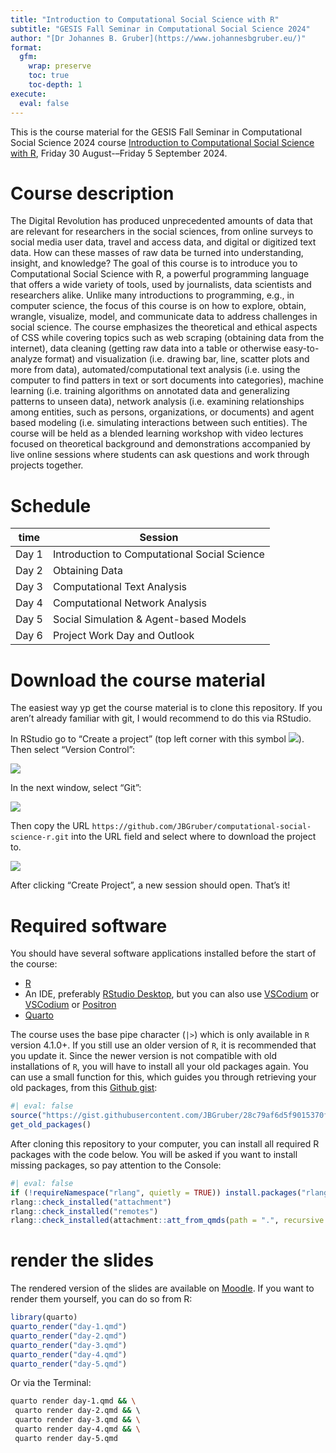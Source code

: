 ```yaml
---
title: "Introduction to Computational Social Science with R"
subtitle: "GESIS Fall Seminar in Computational Social Science 2024"
author: "[Dr Johannes B. Gruber](https://www.johannesbgruber.eu/)"
format:
  gfm:
    wrap: preserve
    toc: true
    toc-depth: 1
execute: 
  eval: false
---
```


This is the course material for the GESIS Fall Seminar in Computational Social Science 2024 course [Introduction to Computational Social Science with R ](https://training.gesis.org/?site=pDetails&child=full&pID=0x6C2F9D88EDAD43D197A2F284BAA9B007&subID=0x5236DF24115A4DABBA25118B4A81384D), Friday 30 August-–Friday 5 September 2024.

# Course description

The Digital Revolution has produced unprecedented amounts of data that are relevant for researchers in the social sciences, from online surveys to social media user data, travel and access data, and digital or digitized text data. How can these masses of raw data be turned into understanding, insight, and knowledge? The goal of this course is to introduce you to Computational Social Science with R, a powerful programming language that offers a wide variety of tools, used by journalists, data scientists and researchers alike. Unlike many introductions to programming, e.g., in computer science, the focus of this course is on how to explore, obtain, wrangle, visualize, model, and communicate data to address challenges in social science. The course emphasizes the theoretical and ethical aspects of CSS while covering topics such as web scraping (obtaining data from the internet), data cleaning (getting raw data into a table or otherwise easy-to-analyze format) and visualization (i.e. drawing bar, line, scatter plots and more from data), automated/computational text analysis (i.e. using the computer to find patters in text or sort documents into categories), machine learning (i.e. training algorithms on annotated data and generalizing patterns to unseen data), network analysis (i.e. examining relationships among entities, such as persons, organizations, or documents) and agent based modeling (i.e. simulating interactions between such entities). The course will be held as a blended learning workshop with video lectures focused on theoretical background and demonstrations accompanied by live online sessions where students can ask questions and work through projects together.


# Schedule

| time   | Session                                      |
|--------|----------------------------------------------|
| Day 1  | Introduction to Computational Social Science |
| Day 2  | Obtaining Data                               |
| Day 3  | Computational Text Analysis                  |
| Day 4  | Computational Network Analysis               |
| Day 5  | Social Simulation & Agent-based Models       |
| Day 6  | Project Work Day and Outlook                 |


# Download the course material

The easiest way yp get the course material is to clone this repository.
If you aren't already familiar with git, I would recommend to do this via RStudio.

In RStudio go to "Create a project" (top left corner with this symbol ![](https://github.com/JBGruber/r-text-analyse-ffm/raw/main/media/new_project.png)).
Then select "Version Control":

![](https://github.com/JBGruber/r-text-analyse-ffm/raw/main/media/wizard.png)

In the next window, select "Git":

![](https://github.com/JBGruber/r-text-analyse-ffm/raw/main/media/wizard-2.png)

Then copy the URL `https://github.com/JBGruber/computational-social-science-r.git` into the URL field and select where to download the project to.

![](https://github.com/JBGruber/r-text-analyse-ffm/raw/main/media/wizard-3.png)

After clicking "Create Project", a new session should open.
That's it!


# Required software

You should have several software applications installed before the start of the course:

- [R](https://cran.r-project.org/)
- An IDE, preferably [RStudio Desktop](https://posit.co/download/rstudio-desktop/), but you can also use [VSCodium](https://vscodium.com/) or [VSCodium](https://code.visualstudio.com/download) or [Positron](https://github.com/posit-dev/positron)
- [Quarto](https://quarto.org/docs/get-started/)

The course uses the base pipe character (`|>`) which is only available in `R` version 4.1.0+.
If you still use an older version of `R`, it is recommended that you update it.
Since the newer version is not compatible with old installations of `R`, you will have to install all your old packages again.
You can use a small function for this, which guides you through retrieving your old packages, from this [Github gist](https://gist.github.com/JBGruber/28c79af6d5f9015370feef31da2cb1da):

```r
#| eval: false
source("https://gist.githubusercontent.com/JBGruber/28c79af6d5f9015370feef31da2cb1da/raw/8165f560fc53647e3456ba661fc65d0244ac437c/get_old_packages.R")
get_old_packages()
```

After cloning this repository to your computer, you can install all required R packages with the code below.
You will be asked if you want to install missing packages, so pay attention to the Console:

```r
#| eval: false
if (!requireNamespace("rlang", quietly = TRUE)) install.packages("rlang", dependencies = TRUE)
rlang::check_installed("attachment")
rlang::check_installed("remotes")
rlang::check_installed(attachment::att_from_qmds(path = ".", recursive = TRUE))
```

# render the slides

The rendered version of the slides are available on [Moodle](https://elearning.gesis.org/course/view.php?id=109).
If you want to render them yourself, you can do so from R:

```r
library(quarto)
quarto_render("day-1.qmd")
quarto_render("day-2.qmd")
quarto_render("day-3.qmd")
quarto_render("day-4.qmd")
quarto_render("day-5.qmd")
```

Or via the Terminal:

```bash
quarto render day-1.qmd && \
 quarto render day-2.qmd && \ 
 quarto render day-3.qmd && \
 quarto render day-4.qmd && \
 quarto render day-5.qmd
```

